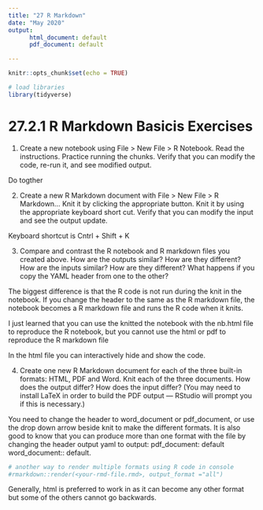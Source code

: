 ```yaml
---
title: "27 R Markdown"
date: "May 2020"
output: 
      html_document: default
      pdf_document: default

---
```


```r
knitr::opts_chunk$set(echo = TRUE)

# load libraries
library(tidyverse)

```

# 27.2.1 R Markdown Basicis Exercises

1. Create a new notebook using File > New File > R Notebook. Read the instructions. Practice running the chunks. Verify that you can modify the code, re-run it, and see modified output.

Do togther

2. Create a new R Markdown document with File > New File > R Markdown… Knit it by clicking the appropriate button. Knit it by using the appropriate keyboard short cut. Verify that you can modify the input and see the output update.

Keyboard shortcut is Cntrl + Shift + K


3. Compare and contrast the R notebook and R markdown files you created above. How are the outputs similar? How are they different? How are the inputs similar? How are they different? What happens if you copy the YAML header from one to the other?

The biggest difference is that the R code is not run during the knit in the notebook. If you change the header to the same as the R markdown file, the notebook becomes a R markdown file and runs the R code when it knits. 

I just learned that you can use the knitted the notebook with the nb.html file to reproduce the R notebook, but you cannot use the html or pdf to reproduce the R markdown file

In the html file you can interactively hide and show the code.

4. Create one new R Markdown document for each of the three built-in formats: HTML, PDF and Word. Knit each of the three documents. How does the output differ? How does the input differ? (You may need to install LaTeX in order to build the PDF output — RStudio will prompt you if this is necessary.)

You need to change the header to word_document or pdf_document, or use the drop down arrow beside knit to make the different formats. It is also good to know that you can produce more than one format with the file by changing the header output yaml to output: pdf_document: default word_document:: default. 

```r
# another way to render multiple formats using R code in console
#rmarkdown::render(<your-rmd-file.rmd>, output_format ="all")

```


Generally, html is preferred to work in as it can become any other format but some of the others cannot go backwards.

